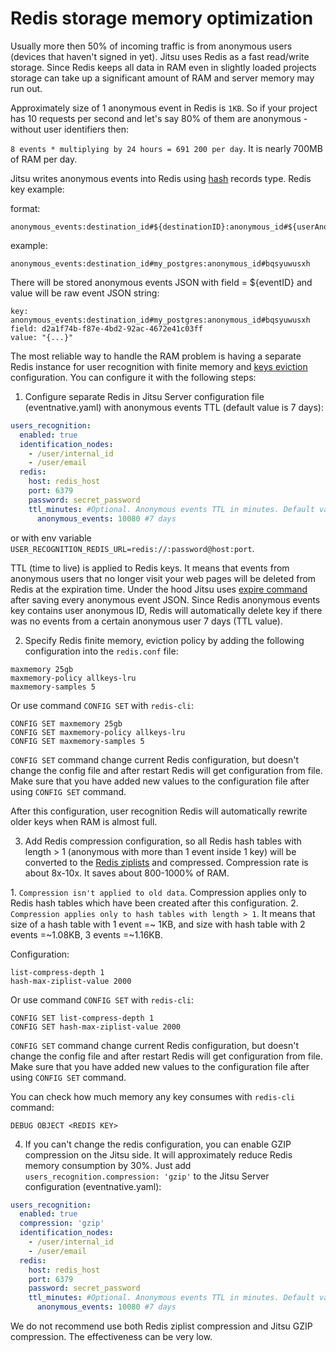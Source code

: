 # Redis storage memory optimization

Usually more then 50% of incoming traffic is from anonymous users (devices that haven't signed in yet). Jitsu uses Redis as a fast read/write storage.
Since Redis keeps all data in RAM even in slightly loaded projects storage can take up a significant amount of RAM and server memory may run out.

Approximately size of 1 anonymous event in Redis is `1KB`. So if your project has 10 requests per second and let's say 80% of them are anonymous - without user identifiers then:

`8 events * multiplying by 24 hours = 691 200 per day`. It is nearly 700MB of RAM per day.

Jitsu writes anonymous events into Redis using [hash](https://redis.io/topics/data-types) records type. Redis key example:

format:

```
anonymous_events:destination_id#${destinationID}:anonymous_id#${userAnonymousID}
```

example:

```
anonymous_events:destination_id#my_postgres:anonymous_id#bqsyuwusxh
```

There will be stored anonymous events JSON with field = ${eventID} and value will be raw event JSON string:

```
key: anonymous_events:destination_id#my_postgres:anonymous_id#bqsyuwusxh
field: d2a1f74b-f87e-4bd2-92ac-4672e41c03ff
value: "{...}"
```

The most reliable way to handle the RAM problem is having a separate Redis instance for user recognition with finite memory and [keys eviction](https://redis.io/topics/lru-cache) configuration.
You can configure it with the following steps:

1. Configure separate Redis in Jitsu Server configuration file (eventnative.yaml) with anonymous events TTL (default value is 7 days):

```yaml
users_recognition:
  enabled: true
  identification_nodes:
    - /user/internal_id
    - /user/email
  redis:
    host: redis_host
    port: 6379
    password: secret_password
    ttl_minutes: #Optional. Anonymous events TTL in minutes. Default value: 10080 (7 days)
      anonymous_events: 10080 #7 days
```

or with env variable `USER_RECOGNITION_REDIS_URL=redis://:password@host:port`.

TTL (time to live) is applied to Redis keys. It means that events from anonymous users that no longer visit your web pages will be deleted from Redis at the expiration time.
Under the hood Jitsu uses [expire command](https://redis.io/commands/expire) after saving every anonymous event JSON.
Since Redis anonymous events key contains user anonymous ID, Redis will automatically delete key if there was no events from a certain anonymous user 7 days (TTL value).


2. Specify Redis finite memory, eviction policy by adding the following configuration into the `redis.conf` file:

```
maxmemory 25gb
maxmemory-policy allkeys-lru
maxmemory-samples 5
```

Or use command `CONFIG SET` with `redis-cli`:

```
CONFIG SET maxmemory 25gb
CONFIG SET maxmemory-policy allkeys-lru
CONFIG SET maxmemory-samples 5
```

<Hint>
    <code inline="true">CONFIG SET</code> command change current Redis configuration, but doesn't change the config file and after restart Redis will get configuration from file. Make sure that you have added new values to the configuration file after using <code inline="true">CONFIG SET</code> command.
</Hint>

After this configuration, user recognition Redis will automatically rewrite older keys when RAM is almost full.

3. Add Redis compression configuration, so all Redis hash tables with length > 1 (anonymous with more than 1 event inside 1 key) will be converted to the [Redis ziplists](https://redis.com/ebook/part-2-core-concepts/01chapter-9-reducing-memory-use/9-1-short-structures/9-1-1-the-ziplist-representation/)
and compressed. Compression rate is about 8x-10x. It saves about 800-1000% of RAM.

<Hint>
    1. <code inline="true">Compression isn't applied to old data</code>. Compression applies only to Redis hash tables which have been created after this configuration.
    2. <code inline="true">Compression applies only to hash tables with length > 1</code>. It means that size of a hash table with 1 event =~ 1KB, and size with hash table with 2 events =~1.08KB, 3 events =~1.16KB.
</Hint>

Configuration:

```
list-compress-depth 1
hash-max-ziplist-value 2000
```

Or use command `CONFIG SET` with `redis-cli`:

```
CONFIG SET list-compress-depth 1
CONFIG SET hash-max-ziplist-value 2000
```

<Hint>
    <code inline="true">CONFIG SET</code> command change current Redis configuration, but doesn't change the config file and after restart Redis will get configuration from file. Make sure that you have added new values to the configuration file after using <code inline="true">CONFIG SET</code> command.
</Hint>

You can check how much memory any key consumes with `redis-cli` command:

```
DEBUG OBJECT <REDIS KEY>
```

4. If you can't change the redis configuration, you can enable GZIP compression on the Jitsu side. It will approximately reduce Redis memory consumption by 30%.
Just add `users_recognition.compression: 'gzip'` to the Jitsu Server configuration (eventnative.yaml):

```yaml
users_recognition:
  enabled: true
  compression: 'gzip'
  identification_nodes:
    - /user/internal_id
    - /user/email
  redis:
    host: redis_host
    port: 6379
    password: secret_password
    ttl_minutes: #Optional. Anonymous events TTL in minutes. Default value: 10080 (7 days)
      anonymous_events: 10080 #7 days
```

<Hint>
    We do not recommend use both Redis ziplist compression and Jitsu GZIP compression. The effectiveness can be very low.
</Hint>